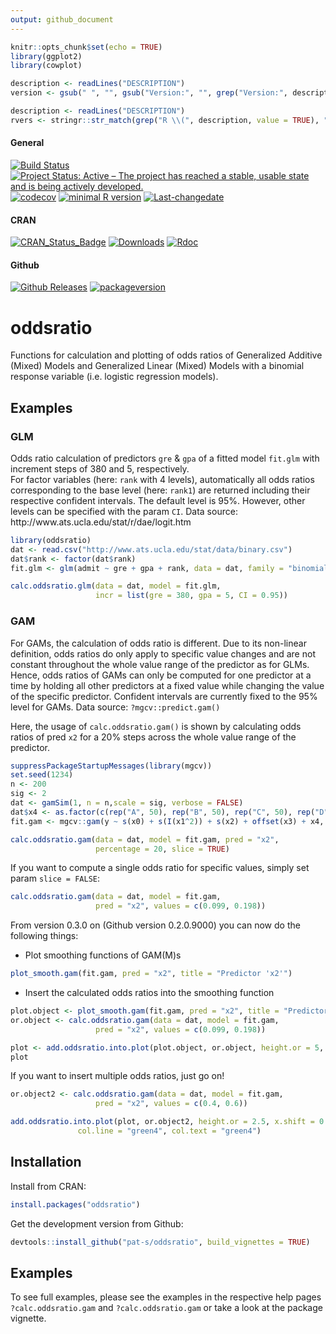 ```yaml
---
output: github_document
---
```


```r
knitr::opts_chunk$set(echo = TRUE)
library(ggplot2)
library(cowplot)
```

```r
description <- readLines("DESCRIPTION")
version <- gsub(" ", "", gsub("Version:", "", grep("Version:", description, value = TRUE)))
```

```r
description <- readLines("DESCRIPTION")
rvers <- stringr::str_match(grep("R \\(", description, value = TRUE), "[0-9]{1,4}\\.[0-9]{1,4}\\.[0-9]{1,4}")[1,1]
```

#### General
[![Build Status](https://travis-ci.org/pat-s/oddsratio.svg?branch=master)](https://travis-ci.org/pat-s/oddsratio)
[![Project Status: Active – The project has reached a stable, usable state and is being actively developed.](http://www.repostatus.org/badges/latest/active.svg)](http://www.repostatus.org/#active)
[![codecov](https://codecov.io/gh/pat-s/oddsratio/branch/master/graph/badge.svg)](https://codecov.io/gh/pat-s/oddsratio)
[![minimal R version](https://img.shields.io/badge/R%3E%3D-`r rvers`-6666ff.svg)](https://cran.r-project.org/)
[![Last-changedate](https://img.shields.io/badge/last%20change-`r gsub('-', '--', Sys.Date())`-yellowgreen.svg)](/commits/master)

#### CRAN
[![CRAN_Status_Badge](http://www.r-pkg.org/badges/version/oddsratio)](http://cran.r-project.org/package=oddsratio)
[![Downloads](http://cranlogs.r-pkg.org/badges/oddsratio?color=brightgreen)](http://www.r-pkg.org/pkg/oddsratio)
[![Rdoc](http://www.rdocumentation.org/badges/version/oddsratio)](http://www.rdocumentation.org/packages/oddsratio)

#### Github
[![Github Releases](https://img.shields.io/github/downloads/pat-s/oddsratio/latest/total.svg)](https://github.com/pat-s/oddsratio)
[![packageversion](https://img.shields.io/badge/Package%20version-`r version`-orange.svg?style=flat-square)](commits/master)


# oddsratio

Functions for calculation and plotting of odds ratios of Generalized Additive (Mixed)
Models and Generalized Linear (Mixed) Models with a binomial
response variable (i.e. logistic regression models).  

## Examples

### GLM

Odds ratio calculation of predictors `gre` & `gpa` of a fitted model `fit.glm`
with increment steps of 380 and 5, respectively.  
For factor variables (here: `rank` with 4 levels), automatically all odds ratios
corresponding to the base level (here: `rank1`) are returned including their 
respective confident intervals. The default level is 95%. 
However, other levels can be specified with the param `CI`.
Data source: http://www.ats.ucla.edu/stat/r/dae/logit.htm

```r
library(oddsratio)
dat <- read.csv("http://www.ats.ucla.edu/stat/data/binary.csv")
dat$rank <- factor(dat$rank)
fit.glm <- glm(admit ~ gre + gpa + rank, data = dat, family = "binomial")

calc.oddsratio.glm(data = dat, model = fit.glm, 
                   incr = list(gre = 380, gpa = 5, CI = 0.95))
```

### GAM

For GAMs, the calculation of odds ratio is different. 
Due to its non-linear definition, odds ratios do only apply to specific
value changes and are not constant throughout the whole value range of the 
predictor as for GLMs. 
Hence, odds ratios of GAMs can only be computed for one predictor at a time by 
holding all other predictors at a fixed value while changing the value of the 
specific predictor. 
Confident intervals are currently fixed to the 95% level for GAMs. 
Data source: `?mgcv::predict.gam()`

Here, the usage of `calc.oddsratio.gam()` is shown by calculating odds ratios of 
pred `x2` for a 20% steps across the whole value range of the predictor.

```r
suppressPackageStartupMessages(library(mgcv))
set.seed(1234)
n <- 200
sig <- 2
dat <- gamSim(1, n = n,scale = sig, verbose = FALSE)
dat$x4 <- as.factor(c(rep("A", 50), rep("B", 50), rep("C", 50), rep("D", 50)))
fit.gam <- mgcv::gam(y ~ s(x0) + s(I(x1^2)) + s(x2) + offset(x3) + x4, data = dat)

calc.oddsratio.gam(data = dat, model = fit.gam, pred = "x2", 
                   percentage = 20, slice = TRUE)
```

If you want to compute a single odds ratio for specific values, simply set 
param `slice = FALSE`:

```r
calc.oddsratio.gam(data = dat, model = fit.gam, 
                   pred = "x2", values = c(0.099, 0.198))
```

From version 0.3.0 on (Github version 0.2.0.9000) you can now do the following things:

* Plot smoothing functions of GAM(M)s

```r
plot_smooth.gam(fit.gam, pred = "x2", title = "Predictor 'x2'")
```

* Insert the calculated odds ratios into the smoothing function

```r
plot.object <- plot_smooth.gam(fit.gam, pred = "x2", title = "Predictor 'x2'")
or.object <- calc.oddsratio.gam(data = dat, model = fit.gam, 
                   pred = "x2", values = c(0.099, 0.198))

plot <- add.oddsratio.into.plot(plot.object, or.object, height.or = 5, x.shift = 0.04)
plot
```

If you want to insert multiple odds ratios, just go on!

```r
or.object2 <- calc.oddsratio.gam(data = dat, model = fit.gam, 
                   pred = "x2", values = c(0.4, 0.6))

add.oddsratio.into.plot(plot, or.object2, height.or = 2.5, x.shift = 0.024, 
               col.line = "green4", col.text = "green4")
```


## Installation

Install from CRAN:

```R
install.packages("oddsratio")
```

Get the development version from Github:

```R
devtools::install_github("pat-s/oddsratio", build_vignettes = TRUE)
```
## Examples

To see full examples, please see the examples in the respective help pages 
`?calc.oddsratio.gam` and `?calc.oddsratio.gam` or take a look at the package
vignette.
